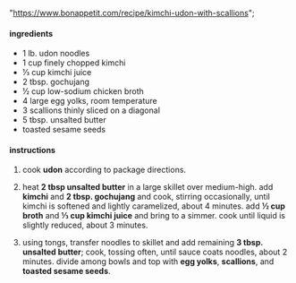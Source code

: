   "https://www.bonappetit.com/recipe/kimchi-udon-with-scallions";

#### ingredients

- 1 lb. udon noodles
- 1 cup finely chopped kimchi
- ⅓ cup kimchi juice
- 2 tbsp. gochujang
- ½ cup low-sodium chicken broth
- 4 large egg yolks, room temperature
- 3 scallions thinly sliced on a diagonal
- 5 tbsp. unsalted butter
- toasted sesame seeds

#### instructions

1. cook **udon** according to package directions.

2. heat **2 tbsp unsalted butter** in a large skillet over medium-high. add **kimchi** and **2 tbsp. gochujang** and cook, stirring occasionally, until kimchi is softened and lightly caramelized, about 4 minutes. add **½ cup broth** and **⅓ cup kimchi juice** and bring to a simmer. cook until liquid is slightly reduced, about 3 minutes.

3. using tongs, transfer noodles to skillet and add remaining **3 tbsp. unsalted butter**; cook, tossing often, until sauce coats noodles, about 2 minutes. divide among bowls and top with **egg yolks**, **scallions**, and **toasted sesame seeds**.
